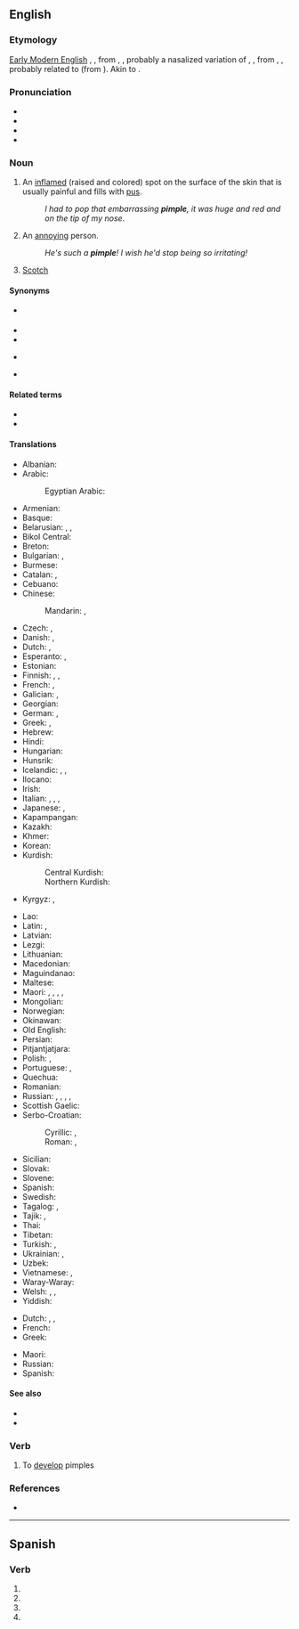 ==English==
{{wikipedia}}

===Etymology===
[[w:Early Modern English|Early Modern English]] {{m|en|pimple}}, {{m|en|pumple}}, from {{inh|en|enm|pymple}}, {{m|enm|pympyl}}, probably a nasalized variation of {{inh|en|ang|*pipel}}, {{m|ang|*pypel}}, from {{der|en|ang|piplian}}, {{m|ang|pyplian|t=to break out in pimples, show eruptions}}, probably related to {{cog|la|papula||pimple, pustule}} (from {{der|en|ine-pro|*pap-|t=pock mark, nipple}}).  Akin to {{cog|ang|pipliġende||having shingles}}.

===Pronunciation===
* {{enPR|pĭm'p(ə)l}}
* {{IPA|en|/ˈpɪmp(ə)l/}}
* {{audio|en|En-us-pimple.ogg|Audio (US)}}
* {{rhymes|en|ɪmpəl}}

===Noun===
{{en-noun}}

# An [[inflame]]d (raised and colored) spot on the surface of the skin that is usually painful and fills with [[pus]].
#: ''I had to pop that embarrassing '''pimple''', it was huge and red and on the tip of my nose''.
# {{lb|en|slang}} An [[annoying]] person.
#: ''He's such a '''pimple'''! I wish he'd stop being so irritating!''
# {{lb|en|Cockney rhyming slang}} [[Scotch]] {{gloss|whisky}}
#: {{synonyms|en|pimple and blotch}}

====Synonyms====
* {{l|en|acker}} {{qualifier|old Australian slang}}
* {{l|en|acne}}
* {{l|en|pustule}}
* {{l|en|spot}} {{qualifier|UK|slang}}
* {{l|en|zit}} {{qualifier|US|slang}}

====Related terms====
* {{l|en|pimpled}}
* {{l|en|pimply}}

====Translations====
{{trans-top|inflamed spot on the surface of the skin}}
* Albanian: {{t+|sq|puçërr}}
* Arabic: {{t|ar|بَثْرَة|f}}
*: Egyptian Arabic: {{t|arz|حبة|f|tr=ḥaba|sc=Arab}}
* Armenian: {{t+|hy|պզուկ}}
* Basque: {{t|eu|oilaur}}
* Belarusian: {{t|be|прышч|m|sc=Cyrl}}, {{t|be|ву́гар|m|sc=Cyrl}}, {{t|be|вуго́р|m|sc=Cyrl}}
* Bikol Central: {{t|bcl|punggod}}
* Breton: {{t+|br|burbu}}
* Bulgarian: {{t+|bg|пъ́пка|f}}, {{t|bg|пъ́пчица|f}}
* Burmese: {{t+|my|ဝက်ခြံ|sc=Mymr}}
* Catalan: {{t+|ca|bua|f}}, {{t|ca|buba|f}}
* Cebuano: {{t|ceb|bugas}}
* Chinese:
*: Mandarin: {{t+|cmn|疙瘩|tr=gēda|sc=Hani}}, {{t+|cmn|丘疹|tr=qiūzhěn|sc=Hani}}
* Czech: {{t|cs|uher|m}}, {{t|cs|pupínek|m}}
* Danish: {{t|da|filipens}}, {{t+|da|bums|c}}
* Dutch: {{t+|nl|puist|f}}, {{t+|nl|pukkel}}
* Esperanto: {{t|eo|akno}}, {{t|eo|aknero}}
* Estonian: {{t|et|vistrik}}
* Finnish: {{t+|fi|näppy}}, {{t+|fi|finni}}, {{t|fi|märkänäppylä}}
* French: {{t+|fr|bouton|m}}, {{t+|fr|pustule|f}}
* Galician: {{t+|gl|espiña|f}}, {{t+|gl|gran|m}}
* Georgian: {{t|ka|მუწუკი|sc=Geor}}
* German: {{t+|de|Pickel|m}}, {{t|de|Oas|n}} {{qualifier|Bavaria}}
* Greek: {{t+|el|σπυρί|n}}, {{t+|el|σπυράκι|n}}
* Hebrew: {{t|he|פִּצְעוֹן|tr=pitson}}
* Hindi: {{t|hi|मुंहासा|m}}
* Hungarian: {{t+|hu|pattanás}}
* Hunsrik: {{t|hrx|Spingje|f}}
* Icelandic: {{t|is|nabbi|m}}, {{t+|is|bóla|f}}, {{t+|is|graftarbóla|f}}
* Ilocano: {{t|ilo|kamuro}}
* Irish: {{t|ga|goirín|m}}
* Italian: {{t+|it|pustola}}, {{t|it|pustoletta}}, {{t+|it|brufolo|m}}, {{t+|it|foruncolo|m}}
* Japanese: {{t+|ja|面皰|tr=にきび, níkibi}}, {{t|ja|丘疹|tr=きゅうしん, kyūshin}}
* Kapampangan: {{t|pam|punggod}}
* Kazakh: {{t|kk|безеу|sc=Cyrl}}
* Khmer: {{t+|km|មុន}}
* Korean: {{t+|ko|여드름}}
* Kurdish:
*: Central Kurdish: {{t|ckb|زیپکە}}
*: Northern Kurdish: {{t+|kmr|pizik|f}}
* Kyrgyz: {{t+|ky|ысык}}, {{t+|ky|безетки}}
{{trans-mid}}
* Lao: {{t|lo|ສິວ}}
* Latin: {{t|la|pustula|f}}, {{t|la|papula|f}}
* Latvian: {{t|lv|pūte|f}}
* Lezgi: {{t|lez|твар}}
* Lithuanian: {{t|lt|spuogas|m}}
* Macedonian: {{t|mk|бубула|f|sc=Cyrl}}
* Maguindanao: {{t|mdh|pamenus}}
* Maltese: {{t-needed|mt}}
* Maori: {{t|mi|kiritona}}, {{t|mi|para}}, {{t|mi|mariao}}, {{t|mi|huahua}}, {{t|mi|mokamoka}}
* Mongolian: {{t+|mn|батга|sc=Cyrl}}
* Norwegian: {{t+|no|kvise|c}}
* Okinawan: {{t|ryu|にくん|tr=nikun}}
* Old English: {{t-needed|ang}}
* Persian: {{t+|fa|جوش|tr=juš}}
* Pitjantjatjara: {{t-needed|pjt}}
* Polish: {{t+|pl|pryszcz|m-in}}, {{t+|pl|krosta|f}}
* Portuguese: {{t+|pt|borbulha|f}}, {{t+|pt|espinha|f}}
* Quechua: {{t|qu|cupu}}
* Romanian: {{t+|ro|coș}}
* Russian: {{t+|ru|прыщ|m}}, {{t+|ru|пры́щик|m}}, {{t+|ru|у́горь|m}}, {{t+|ru|па́пула|f}}, {{t+|ru|пупы́рышек|m}}
* Scottish Gaelic: {{t|gd|pluc|m}}
* Serbo-Croatian:
*: Cyrillic: {{t|sh|бубуљица|f|sc=Cyrl}}, {{t|sh|пришт|m|sc=Cyrl}}
*: Roman: {{t+|sh|bubuljica|f}}, {{t+|sh|prišt|m}}
* Sicilian: {{t+|scn|brufulu|m}}
* Slovak: {{t|sk|pupienok|m}}
* Slovene: {{t|sl|pustula|f}}
* Spanish: {{t+|es|espinilla|f}}
* Swedish: {{t+|sv|finne|c}}
* Tagalog: {{t|tl|tagihawat}}, {{t|tl|katil}} {{qualifier|very itchy}}
* Tajik: {{t+|tg|гармича}}, {{t|tg|рихинак}}
* Thai: {{t+|th|สิว}}
* Tibetan: {{t|bo|ཐོར་པ}}
* Turkish: {{t+|tr|sivilce}}, {{t+|tr|sızanak}}
* Ukrainian: {{t|uk|прищ|m|sc=Cyrl}}, {{t|uk|вуго́р|m|sc=Cyrl}}
* Uzbek: {{t+|uz|boʻjama}}
* Vietnamese: {{t|vi|mụn nhọt}}, {{t+|vi|mụn}}
* Waray-Waray: {{t|war|punggod}}
* Welsh: {{t|cy|tosyn|m}}, {{t|cy|ploryn|m}}, {{t|cy|pigodyn|m}}
* Yiddish: {{t-needed|yi}}
{{trans-bottom}}

{{trans-top|annoying person}}
* Dutch: {{t+|nl|etter|m}}, {{t+|nl|puistenkop|m}}, {{t+|nl|ellendeling|m}}
* French: {{t+|fr|casse-couilles|m}}
* Greek: {{t|el|κακό σπυρί|n}}
{{trans-mid}}
* Maori: {{t|mi|pōrearea}}
* Russian: {{t+|ru|негодя́й|m}}
* Spanish: {{t+|es|pendejo|m}}
{{trans-bottom}}

====See also====
* {{l|en|blackhead}}
* {{l|en|whitehead}}

===Verb===
{{en-verb|pimpl|ed}}

# To [[develop]] pimples

===References===
* {{R:OED}}

----

==Spanish==

===Verb===
{{head|es|verb form}}

# {{es-verb form of|pimplar|ending=-ar|mood=subjunctive|tense=present|number=s|person=1}}
# {{es-verb form of|pimplar|ending=-ar|mood=subjunctive|tense=present|number=s|person=2|formal=y}}
# {{es-verb form of|pimplar|ending=-ar|mood=subjunctive|tense=present|number=s|person=3}}
# {{es-verb form of|pimplar|ending=-ar|mood=imperative|number=s|person=2|formal=y|sense=affirmative}}